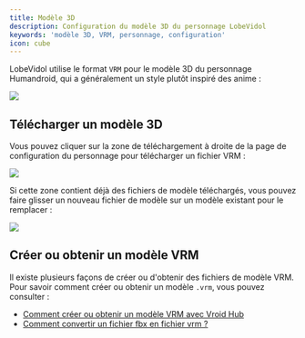 ```yaml
---
title: Modèle 3D
description: Configuration du modèle 3D du personnage LobeVidol
keywords: 'modèle 3D, VRM, personnage, configuration'
icon: cube
---
```


LobeVidol utilise le format `VRM` pour le modèle 3D du personnage Humandroid, qui a généralement un style plutôt inspiré des anime :

<Frame>
  <img src="https://oss.vidol.chat/assets/fb45861785566b49970837dd4bd5a0f3.webp" />
</Frame>

## Télécharger un modèle 3D

Vous pouvez cliquer sur la zone de téléchargement à droite de la page de configuration du personnage pour télécharger un fichier VRM :

<Frame>
  <img src="https://oss.vidol.chat/assets/dcce29777865df9bb45590e3d507cb18.webp" />
</Frame>

Si cette zone contient déjà des fichiers de modèle téléchargés, vous pouvez faire glisser un nouveau fichier de modèle sur un modèle existant pour le remplacer :

<Frame>
  <img src="https://oss.vidol.chat/assets/4c5667f3b3c0c0757dd7d972fedb98da.webp" />
</Frame>

## Créer ou obtenir un modèle VRM

Il existe plusieurs façons de créer ou d'obtenir des fichiers de modèle VRM. Pour savoir comment créer ou obtenir un modèle `.vrm`, vous pouvez consulter :

- [Comment créer ou obtenir un modèle VRM avec Vroid Hub](/guides/create-vrm-with-vroid-hub)
- [Comment convertir un fichier fbx en fichier vrm ?](/guides/convert-fbx-to-vrm)

